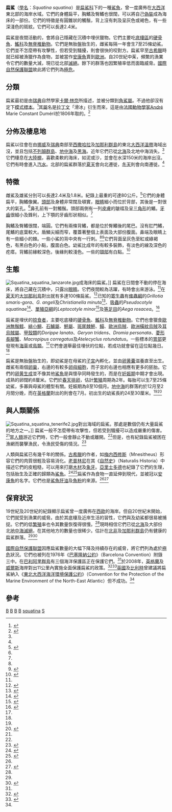 {{Speciesbox
| taxon = Squatina squatina
| binomial_authority = [[卡爾·林奈|Linnaeus]], 1758
| image = Squatina squatina tenerife.jpg
| status = CR 
| status_system = IUCN3.1
| status_ref = <ref name="iucn">{{IUCN2010|assessors=Morey, G., F. Serena, C. Mancusi, S.L. Fowler, F. Dipper, and J. Ellis|year=2006|id=39332|version=2010.4|title=Squatina squatina|downloaded=2010-11-12}}</ref>
| range_map = Squatina squatina distmap.png
| range_map_caption = 扁鯊以往的分佈地
| binomial = ''
| synonyms =
* ''Squalraia acephala''
* ''Squalraia cervicata''
* ''Squalus squatina''
* ''Squatina angelus''
* ''Squatina europaea''
* ''Squatina laevis''
* ''Squatina lewis''
* ''Squatina vulgaris''
}}

'''扁鯊'''（[[學名|學名]]：''Squatina squatina''）是[[扁鯊科|扁鯊科]]下的一種[[鯊魚|鯊魚]]，曾一度廣佈在[[大西洋|大西洋]]東北部的海岸水域。它們的身體扁平，胸鰭及臀鰭也很闊，可以將自己[[偽裝|偽裝]]成為海床的一部份。它們的特徵是有圓錐狀的觸鬚，背上沒有刺及呈灰色或褐色，有一些深淺色的斑紋。它們可以長達2.4米。

扁鯊是夜間活動的，會將自己隱藏在沉積中埋伏獵物。它們主要吃[[底棲區|底棲區]]的[[硬骨魚|硬骨魚]]、[[鰩科|鰩科]]及[[無脊椎動物|無脊椎動物]]。它們是無胎盤胎生的，雌鯊每隔一年會生7至25條幼鯊。它們並不怎麼帶有攻擊性，但若受到騷擾，則會很快的咬對方。扁鯊早至[[古希臘|古希臘]]時就已經被漁獵作為食物，並被當作[[安康魚|安康魚]]賣到[[歐洲|歐洲]]。自20世紀中茱，頻繁的漁業令它們的數量大減，現已從北部[[滅絕|滅絕]]。餘下的群落也因繁殖率低而面臨威脅。[[國際自然保護聯盟|國際自然保護聯盟]]故此將它們列為[[極危|極危]]。

==分類==
扁鯊最初是由[[瑞典|瑞典]]自然學家[[卡爾·林奈|卡爾·林奈]]所描述，並被分類到[[角鯊屬|角鯊屬]]。不過他卻沒有定下[[模式標本|模式標本]]。<ref name="compagno">{{cite book|author=Compagno, L.J.V.|date=1984|title=Sharks of the World: An Annotated and Illustrated Catalogue of Shark Species Known to Date|place=Rome|publisher=Food and Agricultural Organization|isbn=9251013845|pages=150–1}}</ref>其[[屬|屬]]名是[[拉丁文|拉丁文]]「滑冰」衍生而來，這是由[[法國|法國]][[動物學|動物學家]]André Marie Constant Duméril於1806年取的。<ref>{{cite book|author=Smith, H.M.|date=1907|title=North Carolina Geological and Economic Survey Volume II: The Fishes of North Carolina|publisher=E.M. Uzzell & Co., State Printers and Binders|pages=37–8}}</ref>

==分佈及棲息地==
扁鯊以往會在由[[挪威|挪威]]及[[瑞典|瑞典]]南部至[[西撒哈拉|西撒哈拉]]及[[加那利群島|加那利群島]]的東北[[大西洋|大西洋]][[溫帶|溫帶]]海域出沒，並且包括[[不列顛群島|不列顛群島]]、[[地中海|地中海]]及[[黑海|黑海]]。近年它們已從[[北海_(大西洋)|北海]]及北地中海消失。<ref name="iucn"/>它們棲息在[[大陸棚|大陸棚]]，喜歡柔軟的海床，如泥或沙，並會在水深150米的海岸出沒。它們有時會進入[[汽水_(水域)|汽水]]。北部的扁鯊群落於[[夏天|夏天]]會向北遷徙，[[冬天|冬天]]則會向南遷徙。<ref name="compagno"/>

==特徵==
雌鯊及雄鯊分別可以長達2.4米及1.8米。紀錄上最重的可達80公斤。<ref name="fishbase">{{Cite web|author=Froese, Rainer, and Daniel Pauly, eds.|date=2009|title=''Squatina squatina''|publisher=FishBase|accessdate=2010-11-12}}</ref>它們的身體扁平，胸鰭像翼。[[頭部|頭部]]及身體非常闊及頓實，[[眼睛|眼睛]]細小而位於背部，其後是一對很大的氣孔。<ref name="lythgoe and lythgoe"/>鼻孔前有一對觸鬚。頭部兩側有一列[[皮膚|皮膚]]的皺褶及呈[[三角形|三角形]]的鰭。[[牙齒|牙齒]]很細小及鋒利，上下顎的牙齒形狀相似。<ref name="compagno"/>

胸鰭及臀鰭很闊，端圓。它們有兩條背鰭，都是位於臀鰭後的尾巴。沒有肛門鰭，尾鰭的底葉較大。盾鱗尖細而窄，覆蓋著整個上表面及大部份腹面。鼻端及眼睛上有一些細小的棘。一些小鯊的背中央有一行刺。<ref name="compagno"/><ref name="lythgoe and lythgoe">{{cite book|author=Lythgoe, J. and G. Lythgoe|title=Fishes of the Sea: The North Atlantic and Mediterranean|publisher=Blandford Press|date=1991|pages=29–30|isbn=026212162X}}</ref>它們背面呈灰色至紅或綠褐色，有黑白色的小點，腹面白色。幼鯊比成年的有較多裝飾，有淡色的線及深色的疙瘩。背鰭前緣較深色，後緣則較淺色。一些的[[頸部|頸部]]有白點。<ref name="compagno et al">{{cite book|author=Compagno, L.J.V., M. Dando and S. Fowler|title=Sharks of the World|publisher=Princeton University Press|date=2005|page=146|isbn=9780691120720}}</ref>

==生態==
[[Image:Squatina_squatina_lanzarote.jpg|thumb]]成海床的扁鯊。]]
扁鯊在日間會不動的停在海床，將自己藏在沉積中，只露出[[眼睛|眼睛]]。它們夜間較為活躍，有時會出來游泳。<ref name="compagno"/>在[[夏天|夏天]]的[[大加那利島|大加那利島]]對出就有多達100條扁鯊。<ref name="murch">{{Cite web|author=Murch, A.|url=http://www.elasmodiver.com/CommonAngelShark.htm|title=Common Angel Shark Information and Pictures|publisher=Elasmodiver.com|accessdate=2009-07-08|archive-date=2009-04-19|archive-url=https://web.archive.org/web/20090419193826/http://www.elasmodiver.com/CommonAngelShark.htm|dead-url=yes}}</ref>已知的[[寄生蟲|寄生蟲]]有[[絛蟲綱|絛蟲綱]]的''Grillotia smaris-gora''、''G. angeli''及''Christianella minuta''<ref>{{cite journal|author=MacKenzie, K.|title=Cestode parasites as biological tags for mackerel (''Scomber scombrus'' L.) in the Northeast Atlantic|journal=Journal du Conseil International pour I'Exploration de la Mer|volume=46|pages=155–66|date=1990}}</ref>、[[吸蟲|吸蟲]]的''Pseudocotyle squatinae''<ref>{{cite journal|author=Kearn, G.C.|date=1962|title=Breathing movements in ''Entobdella soleae'' (Trematoda, Monogenea) from the skin of the common sole|journal=Journal of the Marine Biological Association of the United Kingdom|volume=42|pages=93–104|doi=10.1017/S0025315400004471}}</ref>、[[單殖亞綱|單殖亞綱]]的''Leptocotyle minor''<ref>{{cite journal|author=Henderson, A.C. and J. Dunne |title=The distribution of the microbothriid shark parasite ''Leptocotyle minor'' on its host, the lesser-spotted dogfish ''Scyliorhinus canicula''|journal=Biology and Environment: Proceedings of the Royal Irish Academy|volume=101B|issue=3|pages=251–3|date=2001}}</ref>及[[等足目|等足目]]的''Aega rosacea''。<ref>{{cite journal|author=Ramdane, Z. and J. Trilles|title=Cymothoidae and Aegidae (Crustacea, Isopoda) from Algeria|journal=Acta Parasitologica |date=2008|volume=53|issue=2|pages=173–8|doi=10.2478/s11686-008-0033-8}}</ref>

扁鯊是埋伏的[[掠食者|掠食者]]，主要吃底棲的[[硬骨魚|硬骨魚]]、[[鰩科|鰩科]]及[[無脊椎動物|無脊椎動物]]。它們也會獵食[[歐洲無鬚鱈|歐洲無鬚鱈]]、[[緋小鯛|緋小鯛]]、[[石鱸屬|石鱸屬]]、[[鮃屬|鮃屬]]、[[斑尾棘鮃|斑尾棘鮃]]、[[鰨|鰨]]、[[歐洲烏賊|歐洲烏賊]]、[[歐洲橫紋烏賊|歐洲橫紋烏賊]]及[[耳烏賊屬|耳烏賊屬]]、[[甲殼類|甲殼類]]的''Dorippe lanata''、''Geryon tridens''、''Dromia personata''、[[菱形長腳蟹|菱形長腳蟹]]、''Macropipus corregatus''及''Atelecyclus rotundatus''。一些標本的[[胃部|胃部]]更發現有[[海草|海草]]或[[鳥類|鳥類]]。<ref name="iucn"/>它們會選舉最佳埋伏的位點，若成功就會留在這位點幾日。<ref name="murch"/>

扁鯊是無胎盤胎生的，即幼鯊是在母鯊的[[子宮|子宮]]內孵化，並由[[卵黄囊|卵黄囊]]滋養直至出生。雌鯊有兩個[[卵巢|卵巢]]，右邊的有較多[[卵母細胞|卵母細胞]]，而子宮的右邊也相應有更多的胚胎。它們的[[卵黄生成|卵黄生成]]並不像其他[[鯊魚|鯊魚]]是與懷孕同時發生的，而是在[[妊娠期|妊娠期]]中期才會出現。成熟的卵闊約8厘米。它們於[[春天|春天]][[排卵|排卵]]，估計[[繁殖|繁殖]]周期為2年。每胎可以生7至25條幼鯊，多寡與母鯊的體型有關。妊娠期為8至10個月。[[地中海|地中海]]的群落約於12月至2月間分娩，而在[[英格蘭|英格蘭]]對出的則會在7月。初出生的幼鯊長約24至30厘米。<ref name="iucn"/><ref name="capape et al">{{cite journal|title=Reproduction and development of two angel sharks, ''Squatina squatina'' and ''S. oculata'' (Pisces: Squatinidae), off Tunisian coasts: semi-delayed vitellogenesis, lack of egg capsules, and lecithotrophy|journal=Journal of Fish Biology|volume=37|issue=3|pages=347–56|date=1990|author=Capapé, C., J.P. Quignard and J. Mellinger|doi=10.1111/j.1095-8649.1990.tb05865.x}}</ref>

==與人類關係==
[[Image:Squatina_squatina_tenerife2.jpg|thumb]]對出海域的扁鯊。那處是數個仍有大量扁鯊的地方之一。]]
扁鯊一般不怎麼帶有攻擊性，但若受到騷擾可以造成嚴重的傷害。<ref name="compagno"/>當[[人類|人類]]游近它們時，它們一般會靜止不動或離開。<ref name="murch"/>但是，也有紀錄扁鯊被困在漁網而襲擊漁民，令漁民受傷的情況。<ref name="lineaweaver and backus">{{cite book |author=Lineaweaver, T.H. (III) and R.H. Backus |title=The Natural History of Sharks |url=https://archive.org/details/naturalhistoryof00line |publisher=J.B. Lippincott |date=1970 |page=[https://archive.org/details/naturalhistoryof00line/page/178 178]}}</ref>

人類與扁鯊已有幾千年的關係。[[古希臘|古希臘]]的作者，如[[梅内西修斯|梅内西修斯]]（Mnesitheus）形容它們的肉質很輕及容易消化。[[老普林尼|老普林尼]]在其《[[自然史|自然史]]》（Naturalis Historia）中描述它們的皮粗糙，可以用來打磨[[木材|木材]]及[[象牙|象牙]]。[[亞里士多德|亞里士多德]]也紀錄了它們的生理，包括胎生及正確的歸類為[[鯊魚|鯊魚]]。<ref>{{cite book|title=Food in the Ancient World from A to Z|author=Dalby, A.|publisher=Routledge|date=2003|page=120|isbn=0415232597}}</ref><ref>{{cite book|title=Matro of Pitane and the Tradition of Epic Parody in the Fourth Century BCE: Text, Translation, and Commentary|author=Matron, S., D. Olson and A. Sens |publisher=Oxford University Press US|page=108|date=1999|isbn=0788506153}}</ref>扁鯊作為食物一直延伸到現代，並被冠以[[安康魚|安康魚]]的名字。它們也是[[鯊魚肝油|鯊魚肝油]]及[[魚粉|魚粉]]的來源。<ref name="fishbase"/><ref>{{cite book|title=North Atlantic Seafood: A Comprehensive Guide with Recipes|author=Davidson, A.|edition=third|publisher=Ten Speed Press|date=2004|isbn=1580084508|page=171}}</ref>

==保育狀況==
19世紀及20世紀的紀錄顯示扁鯊曾一度廣佈在[[西歐|西歐]]的海岸。但自20世紀末開始，它們就受到漁業的威脅。由於其底棲及近岸生活的習性，它們與及幼鯊都很易被捕捉。它們的低[[繁殖|繁殖]]率也令其數量恢復得很慢。<ref name="iucn"/>現時相信它們已從[[北海_(大西洋)|北海]]及大部份北[[地中海|地中海]][[滅絕|滅絕]]，在其他地方的數量也很稀少。估計在[[北非|北非]]及[[加那利群島|加那利群島]]仍有健康的扁鯊群落。<ref name="iucn"/><ref>{{Cite web|author=Narváez, K., F. Osaer, B. Goldthorpe, E. Vera and R. Haroun|year=2007|url=http://www.davyjonesdiving.com/images/angelshark-Poster2007.JPG|title=Sighting of the angel shark ''Squatina squatina'' by Davy Jones Diving in the island of Gran Canaria|publisher=Davy Jones Diving|accessdate=2009-07-08|archive-date=2011-07-24|archive-url=https://web.archive.org/web/20110724043650/http://www.davyjonesdiving.com/images/angelshark-Poster2007.JPG|dead-url=no}}</ref>

[[國際自然保護聯盟|國際自然保護聯盟]]因應扁鯊數量的大幅下降及持續存在的威脅，將它們列為處於[[極危|極危]]狀況。它們也被列在1976年《[[巴塞隆納公約|巴塞隆納公約]]》（Barcelona Convention）附錄三中。在[[巴利阿里群島|巴利阿里群島]]有三個海洋保護區正在保護它們。<ref name="iucn"/>於2008年，[[英格蘭|英格蘭]]及[[威爾斯|威爾斯]]海岸對出11公里內實施全面保護扁鯊的政策。<ref>{{Cite web|author=Ruddock, J.|date=2008-02-21|url=http://www.opsi.gov.uk/si/si2008/uksi_20080431_en_1|title=The Wildlife and Countryside Act 1981 (Variation of Schedule 5) (England) Order 2008 No. 431|publisher=Office of Public Sector Information|accessdate=2009-07-07|archive-date=2009-07-09|archive-url=https://web.archive.org/web/20090709092523/http://www.opsi.gov.uk/si/si2008/uksi_20080431_en_1|dead-url=no}}</ref><ref>{{Cite web|url=http://cymru.gov.uk/publications/accessinfo/drnewhomepage/environmentdrs2/environmentdrs2008/wca91variationscheduleorder08/?lang=en|title=The making of the Wildlife and Countryside Act 1981 (Variation of Schedule 5) (Wales) Order 2008|author=Welsh Assembly Government|accessdate=2009-07-24|archive-url=https://web.archive.org/web/20120225183939/http://cymru.gov.uk/publications/accessinfo/drnewhomepage/environmentdrs2/environmentdrs2008/wca91variationscheduleorder08/?lang=en|archive-date=2012-02-25|dead-url=yes}}</ref>[[英國|英國]]及[[比利時|比利時]]曾建議將扁鯊納入《[[東北大西洋海洋環境保護公約|東北大西洋海洋環境保護公約]]》（Convention for the Protection of the Marine Environment of the North-East Atlantic）但不成功。<ref name="iucn"/>

==參考==
{{reflist}}
{{Taxonbar}}
[[Category:波羅的海魚類|B]]
[[Category:地中海魚類|B]]
[[Category:黑海魚類|B]]
[[Category:食用鱼|B]]
[[Category:扁鯊屬|squatina]]
[[Category:1758年描述的魚類|S]]